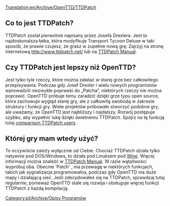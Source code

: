 [[Translation:en/Archive/OpenTTD/TTDPatch]]
<!--{{outdated|It's probably unwise to declare Patch as dead, but eh, only the most dedicated would be comparing and evaluating Patch versus OpenTTD in {{CURRENTYEAR}}}}-->
{{pl/Nieaktualizowane|Przypuszczalnie nierozsądne jest deklarowanie Patcha jako martwego, ale eh, tylko najbardziej oddani będą porównywać i szacować Patch versus OpenTTD w {{CURRENTYEAR}}}}


==Co to jest TTDPatch?==
TTDPatch został pierwotnie napisany przez Josefa Drexlera. Jest to najdoskonalsza łatka, która modyfikuje Transport Tycoon Deluxe w taki sposób, że prawie czujesz, że grasz w zupełnie nową grę. Zajrzyj na stronę internetową http://www.ttdpatch.net/ lub na [http://wiki.ttdpatch.net/tiki-index.php TTDPatch Manual].

==Czy TTDPatch jest lepszy niż OpenTTD?==
Jest tylko tyle rzeczy, które można załatać w starej grze bez całkowitego przepisywania. Podczas gdy Josef Drexler i wielu nowych programistów wprowadzili niezwykłe poprawki do „Patcha”, niektórych rzeczy nie można poprawić.
OpenTTD próbuje temu zaradzić dzięki grze typu open source, która zachowuje wygląd starej gry, ale z całkowitą swobodą w zakresie struktury i funkcji gry. Wiele projektów próbowało stworzyć podobne gry, ale uważamy, że OpenTTD jest najbliższy i najdalszy. Rozwój postępuje szybko, aby wypełnić lukę dzięki świetnemu TTDPatch. Spójrz na tę funkcję tutaj [[en/Archive/OpenTTD/Comparison of OpenTTD and TTDPatch features|comparison TTDPatch users]] .

==Której gry mam wtedy użyć?==
To oczywiście zależy wyłącznie od Ciebie. Chociaż TTDPatch działa tylko natywnie pod DOS/Windows, to działa pod Linuksem pod <!--[[Wikipedia:Wine (software)|Wine]]-->[http://pl.wikipedia.org/wiki/Wine Wine]. Więcej informacji można znaleźć w [http://wiki.ttdpatch.net/tiki-index.php?page=TTDonLinux TTDPatch Manual]. W razie wątpliwości wypróbuj oba. Obecnie 'Patch' , ma przewagę w niektórych funkcjach, takich jak sygnalizacja programowalna, podczas gdy OpenTTD ma duże mapy i działającą sieć. Jeśli zdecydowałeś się na TTDPatch, sprawdzaj tutaj regularnie, ponieważ OpenTTD stale się rozwija i obsługuje więcej funkcji TTDPatch z każdą kompilacją.
<!--[[Category:Program Descriptions]]-->[[Category:pl/Archive/Opisy Programów]]